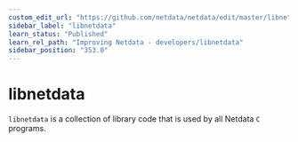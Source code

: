 ```yaml
---
custom_edit_url: "https://github.com/netdata/netdata/edit/master/libnetdata/README.md"
sidebar_label: "libnetdata"
learn_status: "Published"
learn_rel_path: "Improving Netdata - developers/libnetdata"
sidebar_position: "353.0"
---
```



# libnetdata

`libnetdata` is a collection of library code that is used by all Netdata `C` programs.


